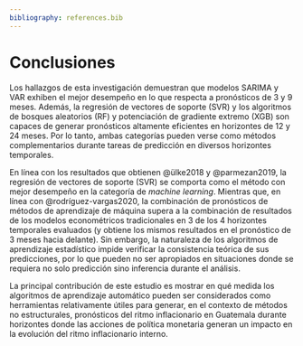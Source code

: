 ```yaml
---
bibliography: references.bib
---
```


# Conclusiones

Los hallazgos de esta investigación demuestran que modelos SARIMA y VAR exhiben el mejor desempeño en lo que respecta a pronósticos de 3 y 9 meses. Además, la regresión de vectores de soporte (SVR) y los algoritmos de bosques aleatorios (RF) y potenciación de gradiente extremo (XGB) son capaces de generar pronósticos altamente eficientes en horizontes de 12 y 24 meses. Por lo tanto, ambas categorías pueden verse como métodos complementarios durante tareas de predicción en diversos horizontes temporales.

En línea con los resultados que obtienen @ülke2018 y @parmezan2019, la regresión de vectores de soporte (SVR) se comporta como el método con mejor desempeño en la categoría de *machine learning*. Mientras que, en línea con @rodríguez-vargas2020, la combinación de pronósticos de métodos de aprendizaje de máquina supera a la combinación de resultados de los modelos econométricos tradicionales en 3 de los 4 horizontes temporales evaluados (y obtiene los mismos resultados en el pronóstico de 3 meses hacia delante). Sin embargo, la naturaleza de los algoritmos de aprendizaje estadístico impide verificar la consistencia teórica de sus predicciones, por lo que pueden no ser apropiados en situaciones donde se requiera no solo predicción sino inferencia durante el análisis.

La principal contribución de este estudio es mostrar en qué medida los algoritmos de aprendizaje automático pueden ser considerados como herramientas relativamente útiles para generar, en el contexto de métodos no estructurales, pronósticos del ritmo inflacionario en Guatemala durante horizontes donde las acciones de política monetaria generan un impacto en la evolución del ritmo inflacionario interno.
